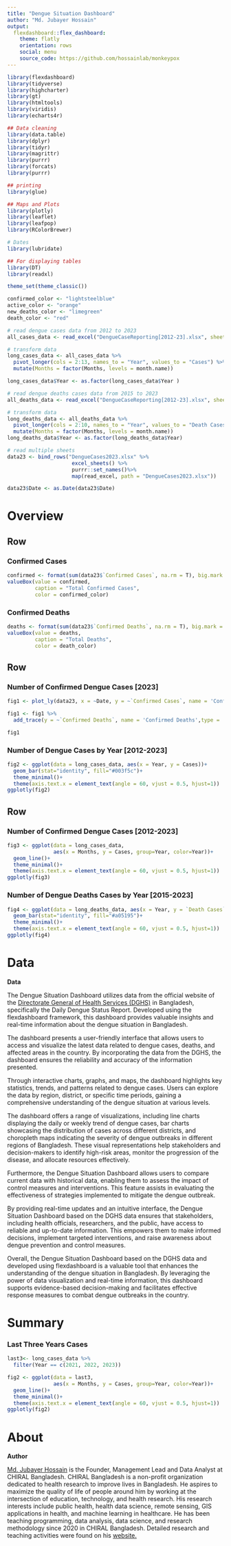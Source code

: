 ---
title: "Dengue Situation Dashboard"
author: "Md. Jubayer Hossain"
output: 
  flexdashboard::flex_dashboard:
    theme: flatly
    orientation: rows
    social: menu
    source_code: https://github.com/hossainlab/monkeypox
---

```{r setup, include=FALSE}
library(flexdashboard)
library(tidyverse)
library(highcharter)
library(gt)
library(htmltools)
library(viridis)
library(echarts4r)

## Data cleaning 
library(data.table)
library(dplyr)
library(tidyr)
library(magrittr)
library(purrr)
library(forcats)
library(purrr)

## printing 
library(glue)

## Maps and Plots
library(plotly)
library(leaflet)
library(leafpop)
library(RColorBrewer)

# Dates
library(lubridate) 

## For displaying tables
library(DT)
library(readxl)

theme_set(theme_classic())
```



```{r, colors, include=FALSE}
confirmed_color <- "lightsteelblue"
active_color <- "orange"
new_deaths_color <- "limegreen"
death_color <- "red"
```



```{r, cases-all, include=FALSE}
# read dengue cases data from 2012 to 2023  
all_cases_data <- read_excel("DengueCaseReporting[2012-23].xlsx", sheet = 1)

# transform data 
long_cases_data <- all_cases_data %>% 
  pivot_longer(cols = 2:13, names_to = "Year", values_to = "Cases") %>% 
  mutate(Months = factor(Months, levels = month.name))

long_cases_data$Year <- as.factor(long_cases_data$Year )
```

```{r, deaths-all, include=FALSE}
# read dengue deaths cases data from 2015 to 2023  
all_deaths_data <- read_excel("DengueCaseReporting[2012-23].xlsx", sheet = 2)

# transform data 
long_deaths_data <- all_deaths_data %>% 
  pivot_longer(cols = 2:10, names_to = "Year", values_to = "Death Cases") %>% 
  mutate(Months = factor(Months, levels = month.name))
long_deaths_data$Year <- as.factor(long_deaths_data$Year)
```

```{r, data-import, include=FALSE}
# read multiple sheets
data23 <- bind_rows("DengueCases2023.xlsx" %>%
                     excel_sheets() %>%
                     purrr::set_names()%>%
                     map(read_excel, path = "DengueCases2023.xlsx"))

data23$Date <- as.Date(data23$Date)
```


Overview  
=======================================================================

Row
-----------------------------------------------------------------------

### Confirmed Cases {.value-box}

```{r}
confirmed <- format(sum(data23$`Confirmed Cases`, na.rm = T), big.mark = ",")
valueBox(value = confirmed, 
         caption = "Total Confirmed Cases", 
         color = confirmed_color)
```


### Confirmed Deaths {.value-box}
```{r}
deaths <- format(sum(data23$`Confirmed Deaths`, na.rm = T), big.mark = ",")
valueBox(value = deaths, 
         caption = "Total Deaths", 
         color = death_color)
```


Row
-----------------------------------------------------------------------
### Number of Confirmed Dengue Cases [2023]
```{r}
fig1 <- plot_ly(data23, x = ~Date, y = ~`Confirmed Cases`, name = 'Confirmed Cases', type = 'scatter', mode = 'lines') 

fig1 <- fig1 %>% 
  add_trace(y = ~`Confirmed Deaths`, name = 'Confirmed Deaths',type = 'scatter', mode = 'lines') 

fig1
```

### Number of Dengue Cases by Year [2012-2023]

```{r}
fig2 <- ggplot(data = long_cases_data, aes(x = Year, y = Cases))+
  geom_bar(stat="identity", fill="#003f5c")+
  theme_minimal()+
  theme(axis.text.x = element_text(angle = 60, vjust = 0.5, hjust=1))
ggplotly(fig2)
```


Row
-----------------------------------------------------------------------

### Number of Confirmed Dengue Cases [2012-2023]

```{r}
fig3 <- ggplot(data = long_cases_data, 
               aes(x = Months, y = Cases, group=Year, color=Year))+
  geom_line()+
  theme_minimal()+ 
  theme(axis.text.x = element_text(angle = 60, vjust = 0.5, hjust=1))
ggplotly(fig3)
```


### Number of Dengue Deaths Cases by Year [2015-2023]

```{r}
fig4 <- ggplot(data = long_deaths_data, aes(x = Year, y = `Death Cases`))+
  geom_bar(stat="identity", fill="#a05195")+
  theme_minimal()+
  theme(axis.text.x = element_text(angle = 60, vjust = 0.5, hjust=1))
ggplotly(fig4)
```



Data
=======================================================================
**Data**

The Dengue Situation Dashboard utilizes data from the official website of the [Directorate General of Health Services (DGHS)](https://old.dghs.gov.bd/index.php/bd/home/5200-daily-dengue-status-report) in Bangladesh, specifically the Daily Dengue Status Report. Developed using the flexdashboard framework, this dashboard provides valuable insights and real-time information about the dengue situation in Bangladesh.

The dashboard presents a user-friendly interface that allows users to access and visualize the latest data related to dengue cases, deaths, and affected areas in the country. By incorporating the data from the DGHS, the dashboard ensures the reliability and accuracy of the information presented.

Through interactive charts, graphs, and maps, the dashboard highlights key statistics, trends, and patterns related to dengue cases. Users can explore the data by region, district, or specific time periods, gaining a comprehensive understanding of the dengue situation at various levels.

The dashboard offers a range of visualizations, including line charts displaying the daily or weekly trend of dengue cases, bar charts showcasing the distribution of cases across different districts, and choropleth maps indicating the severity of dengue outbreaks in different regions of Bangladesh. These visual representations help stakeholders and decision-makers to identify high-risk areas, monitor the progression of the disease, and allocate resources effectively.


Furthermore, the Dengue Situation Dashboard allows users to compare current data with historical data, enabling them to assess the impact of control measures and interventions. This feature assists in evaluating the effectiveness of strategies implemented to mitigate the dengue outbreak.

By providing real-time updates and an intuitive interface, the Dengue Situation Dashboard based on the DGHS data ensures that stakeholders, including health officials, researchers, and the public, have access to reliable and up-to-date information. This empowers them to make informed decisions, implement targeted interventions, and raise awareness about dengue prevention and control measures.

Overall, the Dengue Situation Dashboard based on the DGHS data and developed using flexdashboard is a valuable tool that enhances the understanding of the dengue situation in Bangladesh. By leveraging the power of data visualization and real-time information, this dashboard supports evidence-based decision-making and facilitates effective response measures to combat dengue outbreaks in the country.


Summary  
=======================================================================

### Last Three Years Cases

```{r}
last3<- long_cases_data %>% 
  filter(Year == c(2021, 2022, 2023))

fig2 <- ggplot(data = last3, 
               aes(x = Months, y = Cases, group=Year, color=Year))+
  geom_line()+
  theme_minimal()+ 
  theme(axis.text.x = element_text(angle = 60, vjust = 0.5, hjust=1))
ggplotly(fig2)
```


About  
=======================================================================
**Author**

[Md. Jubayer Hossain](https://hossainlab.github.io/) is the Founder, Management Lead and Data Analyst at CHIRAL Bangladesh. CHIRAL Bangladesh is a non-profit organization dedicated to health research to improve lives in Bangladesh. He aspires to maximize the quality of life of people around him by working at the intersection of education, technology, and health research. His research interests include public health, health data science, remote sensing, GIS applications in health,  and machine learning in healthcare. He has been teaching programming, data analysis, data science, and research methodology since 2020 in CHIRAL Bangladesh. Detailed research and teaching activities were found on his [website.](https://hossainlab.github.io/)  


